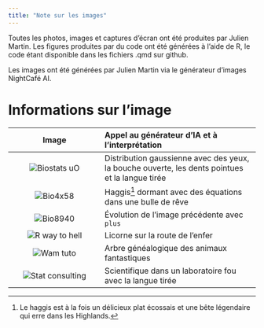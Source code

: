 ```yaml
---
title: "Note sur les images"
---
```


Toutes les photos, images et captures d'écran ont été produites par Julien Martin. Les figures produites par du code ont été générées à l'aide de R, le code étant disponible dans les fichiers .qmd sur github.

Les images ont été générées par Julien Martin via le générateur d'images NightCafé AI.

# Informations sur l'image

| Image | Appel au générateur d'IA et à l'interprétation|
|:-------:|:--------------|
| ![Biostats uO](../img/hex/biostat_logo_hex.png) | Distribution gaussienne avec des yeux, la bouche ouverte, les dents pointues et la langue tirée |
| ![Bio4x58](../img/hex/bio4x58_logo_hex.png) | Haggis[^haggis] dormant avec des équations dans une bulle de rêve
| ![Bio8940](../img/hex/bio8940_logo_hex.png) | Évolution de l'image précédente avec `plus` |
| ![R way to hell](../img/hex/Rway_logo_hex_en.png) | Licorne sur la route de l'enfer |
| ![Wam tuto](../img/hex/wam_logo_hex.png) | Arbre généalogique des animaux fantastiques |
| ![Stat consulting](../img/hex/consult_logo_hex.png) | Scientifique dans un laboratoire fou avec la langue tirée |

[^haggis]: Le haggis est à la fois un délicieux plat écossais et une bête légendaire qui erre dans les Highlands.